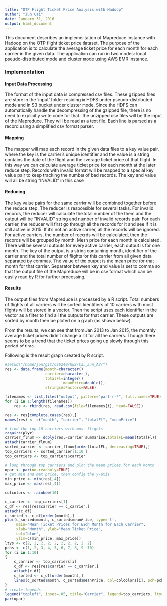 ```yaml
---
title: "OTP Flight Ticket Price Analysis with Hadoop"
author: "Jun Cai"
date: January 31, 2016
output: html_document
---
```


This document describes an implementation of Mapreduce instance with Hadoop on the OTP flight ticket price dataset. The purpose of the application is to calculate the average ticket price for each month for each carrier in the given data. The application can run in two modes: local pseudo-distributed mode and cluster mode using AWS EMR instance.

<h3>Implementation</h3>
<h4>Input Data Processing</h4>
The format of the input data is compressed csv files. These gzipped files are store in the 'input' folder residing in HDFS under pseudo-distributed mode and in S3 bucket under cluster mode. Since the HDFS can automatically handle the decompressing of the gzipped file, there is no need to explicitly write code for that. The unzipped csv files will be the input of the Mapreduce. They will be read as a text file. Each line is parsed as a record using a simplified csv format parser.

<h4>Mapping</h4>
The mapper will map each record in the given data files to a key value pair, where the key is the carrier's unique identifier and the value is a string contains the date of the flight and the average ticket price of that flight. In this way we can calculate average ticket price for each month at the later reduce step. Records with invalid format will be mapped to a special key value pair to keep tracking the number of bad records. The key and value will all be string "INVALID" in this case.

<h4>Reducing</h4>
The key value pairs for the same carrier will be combined together before the reduce step. The reducer is responsible for several tasks. For invalid records, the reducer will calculate the total number of the them and the output will be "INVALID" string and number of invalid records pair. For each carrier, the reducer will first go through all the records for it and see if it is still active in 2015. If it's not an active carrier, all the records will be ignored. For active carriers, the number of records will be calculated, then the records will be grouped by month. Mean price for each month is calculated. There will be several outputs for every active carrier, each output is for one month. The key of the output is a string containing month, identifier of the carrier and the total number of flights for this carrier from all given data separated by commas. The value of the output is the mean price for that month for that carrier. Separator between key and value is set to comma so that the output file of the Mapreduce will be in csv format which can be easily read by R for further processing.

<h4>Results</h4>
The output files from Mapreduce is processed by a R script. Total numbers of flights of all carriers will be sorted. Identifiers of 10 carriers with most flights will be stored in a vector. Then the script uses each identifier in the vector as a filter to find all the outputs for that carrier. These outputs are sorted by month then be ploted on a graph (as shown below).

From the results, we can see that from Jan 2013 to Jan 2015, the monthly average ticket prices didn't change a lot for all the carriers. Though there seems to be a trend that the ticket prices going up slowly through this period of time.  

Following is the result graph created by R script. 

```r
#setwd("/home/jon/git/CS6240/hw2/Cai_Jun_A2/")
res <- data.frame(month=character(),
                  carrier=character(), 
                  totalFl=integer(), 
				          meanPrice=double(),
                  stringsAsFactors=FALSE) 

filenames <- list.files("output", pattern="part-r-*", full.names=TRUE)
for (i in 1:length(filenames))
	res <- rbind(res, read.csv(file=filenames[i], head=FALSE))

res <- res[complete.cases(res),]
names(res) <- c("month", "carrier", "totalFl", "meanPrice")

# find the top 10 carriers with most flights
require(plyr)
carrier_flnum <- ddply(res,~carrier,summarise,totalFL=mean(totalFl))
attach(carrier_flnum)
sorted_carrier <- carrier_flnum[order(totalFL, decreasing=TRUE),]
top_carriers <- sorted_carrier[1:10,]
top_carriers <- top_carriers$carrier

# loop through top carriers and plot the mean prices for each month
opar <- par(no.readonly=TRUE)
# get min and max price, then config the y-axis
min_price <- min(res[,4])
max_price <- max(res[,4])

colcolors <- rainbow(10)

c_carrier <- top_carriers[1]
c_df <- res[res$carrier == c_carrier,]
attach(c_df)
c_sorted <- c_df[order(month),]
plot(c_sorted$month, c_sorted$meanPrice, type="l",
	 main="Mean Ticket Prices for Each Month for Each Carrier",
	 xlab="Month", ylab="Mean Ticket Price",
	 col="blue",
	 ylim=c(min_price, max_price))
ltys <- c(2, 2, 2, 2, 2, 2, 2, 2, 2, 2)
pchs <- c(1, 2, 3, 4, 5, 6, 7, 8, 9, 10)
for (i in 1:10)
{
	c_carrier <- top_carriers[i]
	c_df <- res[res$carrier == c_carrier,]
	attach(c_df)
	c_sorted <- c_df[order(month),]
	lines(c_sorted$month, c_sorted$meanPrice, col=colcolors[i], pch=pchs[i], lty=ltys[i], type="o")
}
# create legends
legend("topleft", inset=.05, title="Carrier", legend=top_carriers, lty=ltys, pch=pchs, col=colcolors)
par(opar)
```

